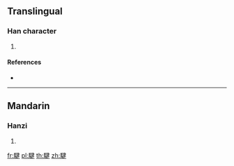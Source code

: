 {{character info/new}}
==Translingual==

===Han character===
{{Han char|rn=187|rad=馬|as=09|sn=19|four=75344|canj=SFNKQ}}

# {{defn|Han|sort=馬09}}

====References====
* {{Han ref|kx=1441.300|dkj=44858|dj=1965.310|hdz=74563.160|uh=9A1D|ud=39453|bh=F3B7|bd=62391}}

----

==Mandarin==

===Hanzi===
{{cmn-hanzi|pin=[[jiān]] ([[jian1]])|wg=[[chien1|chien<sup>1</sup>]]}}

# {{defn|lang=cmn|sort=馬09}}

[[fr:騝]]
[[pl:騝]]
[[th:騝]]
[[zh:騝]]